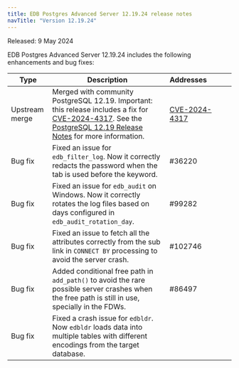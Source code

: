 ```yaml
---
title: EDB Postgres Advanced Server 12.19.24 release notes
navTitle: "Version 12.19.24"
---
```


Released: 9 May 2024

EDB Postgres Advanced Server 12.19.24 includes the following enhancements and bug fixes:

| Type           | Description                                                                                                                                                                                                        | Addresses&nbsp;&nbsp;&nbsp;&nbsp;&nbsp;&nbsp;&nbsp;&nbsp;&nbsp;&nbsp;&nbsp; |
|----------------|--------------------------------------------------------------------------------------------------------------------------------------------------------------------------------------------------------------------|----------|
| Upstream merge | Merged with community PostgreSQL 12.19. Important: this release includes a fix for [CVE-2024-4317](/security/assessments/cve-2024-4317). See the [PostgreSQL 12.19 Release Notes](https://www.postgresql.org/docs/release/12.19/) for more information. |    [CVE-2024-4317](/security/assessments/cve-2024-4317)      |
| Bug&nbsp;fix   | Fixed an issue for `edb_filter_log`. Now it correctly redacts the password when the tab is used before the keyword. | #36220 |
| Bug&nbsp;fix   | Fixed an issue for `edb_audit` on Windows. Now it correctly rotates the log files based on days configured in `edb_audit_rotation_day`. | #99282 |
| Bug&nbsp;fix   | Fixed an issue to fetch all the attributes correctly from the sub link in `CONNECT BY` processing to avoid the server crash.  | #102746 |
| Bug&nbsp;fix   | Added conditional free path in `add_path()` to avoid the rare possible server crashes when the free path is still in use, specially in the FDWs.| #86497 |
| Bug&nbsp;fix   | Fixed a crash issue for `edbldr`. Now `edbldr` loads data into multiple tables with different encodings from the target database. |  |
